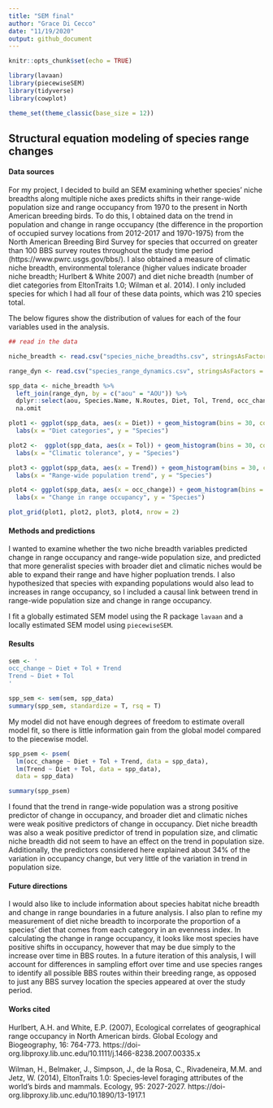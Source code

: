 ```yaml
---
title: "SEM final"
author: "Grace Di Cecco"
date: "11/19/2020"
output: github_document
---
```


```r
knitr::opts_chunk$set(echo = TRUE)

library(lavaan)
library(piecewiseSEM)
library(tidyverse)
library(cowplot)

theme_set(theme_classic(base_size = 12))
```

## Structural equation modeling of species range changes

#### Data sources

For my project, I decided to build an SEM examining whether species' niche breadths along multiple niche axes predicts shifts in their range-wide population size and range occupancy from 1970 to the present in North American breeding birds. To do this, I obtained data on the trend in population and change in range occupancy (the difference in the proportion of occupied survey locations from 2012-2017 and 1970-1975) from the North American Breeding Bird Survey for species that occurred on greater than 100 BBS survey routes throughout the study time period (https://www.pwrc.usgs.gov/bbs/). I also obtained a measure of climatic niche breadth, environmental tolerance (higher values indicate broader niche breadth; Hurlbert & White 2007) and diet niche breadth (number of diet categories from EltonTraits 1.0; Wilman et al. 2014). I only included species for which I had all four of these data points, which was 210 species total.

The below figures show the distribution of values for each of the four variables used in the analysis.

```r
## read in the data

niche_breadth <- read.csv("species_niche_breadths.csv", stringsAsFactors = F)

range_dyn <- read.csv("species_range_dynamics.csv", stringsAsFactors = F)

spp_data <- niche_breadth %>%
  left_join(range_dyn, by = c("aou" = "AOU")) %>%
  dplyr::select(aou, Species.Name, N.Routes, Diet, Tol, Trend, occ_change) %>%
  na.omit

plot1 <- ggplot(spp_data, aes(x = Diet)) + geom_histogram(bins = 30, col = "white") +
  labs(x = "Diet categories", y = "Species")

plot2 <-  ggplot(spp_data, aes(x = Tol)) + geom_histogram(bins = 30, col = "white") +
  labs(x = "Climatic tolerance", y = "Species")

plot3 <- ggplot(spp_data, aes(x = Trend)) + geom_histogram(bins = 30, col = "white") +
  labs(x = "Range-wide population trend", y = "Species")

plot4 <- ggplot(spp_data, aes(x = occ_change)) + geom_histogram(bins = 30, col = "white") +
  labs(x = "Change in range occupancy", y = "Species")

plot_grid(plot1, plot2, plot3, plot4, nrow = 2)

```

#### Methods and predictions

I wanted to examine whether the two niche breadth variables predicted change in range occupancy and range-wide population size, and predicted that more generalist species with broader diet and climatic niches would be able to expand their range and have higher popluation trends. I also hypothesized that species with expanding populations would also lead to increases in range occupancy, so I included a causal link between trend in range-wide population size and change in range occupancy.

I fit a globally estimated SEM model using the R package `lavaan` and a locally estimated SEM model using `piecewiseSEM`. 

#### Results

```r
sem <- '
occ_change ~ Diet + Tol + Trend
Trend ~ Diet + Tol
'

spp_sem <- sem(sem, spp_data)
summary(spp_sem, standardize = T, rsq = T)
```

My model did not have enough degrees of freedom to estimate overall model fit, so there is little information gain from the global model compared to the piecewise model.

```r
spp_psem <- psem(
  lm(occ_change ~ Diet + Tol + Trend, data = spp_data),
  lm(Trend ~ Diet + Tol, data = spp_data),
  data = spp_data)

summary(spp_psem)
```

I found that the trend in range-wide population was a strong positive predictor of change in occupancy, and broader diet and climatic niches were weak positive predictors of change in occupancy. Diet niche breadth was also a weak positive predictor of trend in population size, and climatic niche breadth did not seem to have an effect on the trend in population size. Additionally, the predictors considered here explained about 34% of the variation in occupancy change, but very little of the variation in trend in population size.

#### Future directions

I would also like to include information about species habitat niche breadth and change in range boundaries in a future analysis. I also plan to refine my measurement of diet niche breadth to incorporate the proportion of a species' diet that comes from each category in an evenness index. In calculating the change in range occupancy, it looks like most species have positive shifts in occupancy, however that may be due simply to the increase over time in BBS routes. In a future iteration of this analysis, I will account for differences in sampling effort over time and use species ranges to identify all possible BBS routes within their breeding range, as opposed to just any BBS survey location the species appeared at over the study period.

#### Works cited

Hurlbert, A.H. and White, E.P. (2007), Ecological correlates of geographical range occupancy in North American birds. Global Ecology and Biogeography, 16: 764-773. https://doi-org.libproxy.lib.unc.edu/10.1111/j.1466-8238.2007.00335.x

Wilman, H., Belmaker, J., Simpson, J., de la Rosa, C., Rivadeneira, M.M. and Jetz, W. (2014), EltonTraits 1.0: Species‐level foraging attributes of the world's birds and mammals. Ecology, 95: 2027-2027. https://doi-org.libproxy.lib.unc.edu/10.1890/13-1917.1
